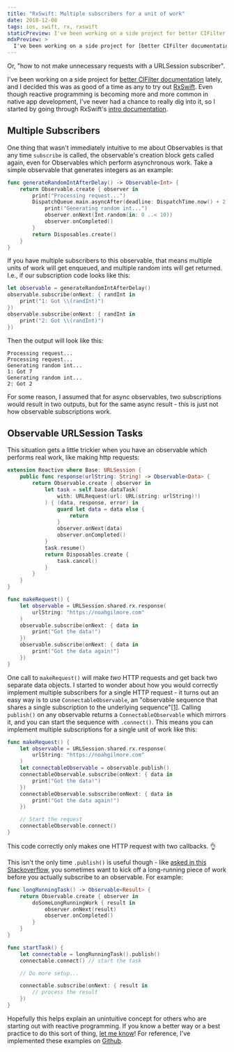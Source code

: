 ```yaml
---
title: "RxSwift: Multiple subscribers for a unit of work"
date: 2018-12-08
tags: ios, swift, rx, rxswift
staticPreview: I've been working on a side project for better CIFilter documentation lately, and I decided this was as good of a time as any to try out RxSwift. We use reactive programming at work, but I haven't really been able to dig into it yet...
mdxPreview: >
  I've been working on a side project for [better CIFilter documentation](https://twitter.com/noahsark769/status/1066878101907419137) lately, and I decided this was as good of a time as any to try out [RxSwift](https://github.com/ReactiveX/RxSwift). We use reactive programming at work, but I haven't really been able to dig into it yet...
---
```

Or, "how to not make unnecessary requests with a URLSession subscriber".

I've been working on a side project for [better CIFilter documentation](https://twitter.com/noahsark769/status/1066878101907419137) lately, and I decided this was as good of a time as any to try out [RxSwift](https://github.com/ReactiveX/RxSwift). Even though reactive programming is becoming more and more common in native app development, I've never had a chance to really dig into it, so I started by going through RxSwift's [intro documentation](https://github.com/ReactiveX/RxSwift/blob/master/Documentation/GettingStarted.md).

## Multiple Subscribers

One thing that wasn't immediately intuitive to me about Observables is that any time `subscribe` is called, the observable's creation block gets called again, even for Observables which perform asynchronous work. Take a simple observable that generates integers as an example:

```swift
func generateRandomIntAfterDelay() -> Observable<Int> {
    return Observable.create { observer in
        print("Processing request...")
        DispatchQueue.main.asyncAfter(deadline: DispatchTime.now() + 2) {
            print("Generating random int...")
            observer.onNext(Int.random(in: 0 ..< 10))
            observer.onCompleted()
        }
        return Disposables.create()
    }
}
```

If you have multiple subscribers to this observable, that means multiple units of work will get enqueued, and multiple random ints will get returned. I.e., if our subscription code looks like this:

```swift
let observable = generateRandomIntAfterDelay()
observable.subscribe(onNext: { randInt in
    print("1: Got \\(randInt)")
})
observable.subscribe(onNext: { randInt in
    print("2: Got \\(randInt)")
})
```

Then the output will look like this:

```nohighlight
Processing request...
Processing request...
Generating random int...
1: Got 7
Generating random int...
2: Got 2
```

For some reason, I assumed that for async observables, two subscriptions would result in two outputs, but for the same async result - this is just not how observable subscriptions work.

## Observable URLSession Tasks

This situation gets a little trickier when you have an observable which performs real work, like making http requests:

```swift
extension Reactive where Base: URLSession {
    public func response(urlString: String) -> Observable<Data> {
        return Observable.create { observer in
            let task = self.base.dataTask(
                with: URLRequest(url: URL(string: urlString)!)
            ) { (data, response, error) in
                guard let data = data else {
                    return
                }
                observer.onNext(data)
                observer.onCompleted()
            }
            task.resume()
            return Disposables.create {
                task.cancel()
            }
        }
    }
}

func makeRequest() {
    let observable = URLSession.shared.rx.response(
        urlString: "https://noahgilmore.com"
    )
    observable.subscribe(onNext: { data in
        print("Got the data!")
    })
    observable.subscribe(onNext: { data in
        print("Got the data again!")
    })
}
```

One call to `makeRequest()` will make _two_ HTTP requests and get back two separate data objects. I started to wonder about how you would correctly implement multiple subscribers for a single HTTP request - it turns out an easy way is to use `ConnectableObservable`, an "observable sequence that shares a single subscription to the underlying sequence"[[1]](https://github.com/ReactiveX/RxSwift/blob/53cd723d40d05177e790c8c34c36cec7092a6106/RxSwift/Observables/Multicast.swift#L54). Calling `publish()` on any observable returns a `ConnectableObservable` which mirrors it, and you can start the sequence with `.connect()`. This means you can implement multiple subscriptions for a single unit of work like this:

```swift
func makeRequest() {
    let observable = URLSession.shared.rx.response(
        urlString: "https://noahgilmore.com"
    )
    let connectableObservable = observable.publish()
    connectableObservable.subscribe(onNext: { data in
        print("Got the data!")
    })
    connectableObservable.subscribe(onNext: { data in
        print("Got the data again!")
    })

    // Start the request
    connectableObservable.connect()
}
```

This code correctly only makes one HTTP request with two callbacks. 👌

This isn't the only time `.publish()` is useful though - like [asked in this Stackoverflow](https://stackoverflow.com/questions/40052529/in-rxjs-5-is-there-a-way-to-trigger-an-observable-before-subscribing-to-it?rq=1), you sometimes want to kick off a long-running piece of work before you actually subscribe to an observable. For example:

```swift
func longRunningTask() -> Observable<Result> {
    return Observable.create { observer in
        doSomeLongRunningWork { result in
            observer.onNext(result)
            observer.onCompleted()
        }
    }
}

func startTask() {
    let connectable = longRunningTask().publish()
    connectable.connect() // start the task

    // Do more setup...

    connectable.subscribe(onNext: { result in
        // process the result
    })
}
```

Hopefully this helps explain an unintuitive concept for others who are starting out with reactive programming. If you know a better way or a best practice to do this sort of thing, [let me know](https://twitter.com/noahsark769)! For reference, I've implemented these examples on [Github](https://github.com/noahsark769/RxSwift-practice/blob/ca092d91791e40a98980607c0d72caa774d1a509/rxswift-practice/Tests.swift#L85).